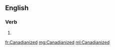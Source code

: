 ==English==

===Verb===
{{head|en}}

# {{en-past of|Canadianize}}

[[fr:Canadianized]]
[[mg:Canadianized]]
[[ml:Canadianized]]